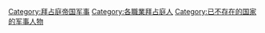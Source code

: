 [[Category:拜占庭帝国军事|Category:拜占庭帝国军事]]
[[Category:各職業拜占庭人|Category:各職業拜占庭人]]
[[Category:已不存在的国家的军事人物|Category:已不存在的国家的军事人物]]